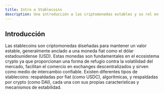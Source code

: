 ```yaml
---
title: Intro a Stablecoins
description: Una introducción a las criptomonedas estables y su rol en el ecosistema crypto.
---
```


## Introducción

Las stablecoins son criptomonedas diseñadas para mantener un valor estable, generalmente anclado a una moneda fiat como el dólar estadounidense (USD). Estas monedas son fundamentales en el ecosistema crypto ya que proporcionan una forma de refugio contra la volatilidad del mercado, facilitan el comercio en exchanges descentralizados y sirven como medio de intercambio confiable. Existen diferentes tipos de stablecoins: respaldadas por fiat (como USDC), algorítmicas, y respaldadas por crypto (como DAI), cada una con sus propias características y mecanismos de estabilidad.